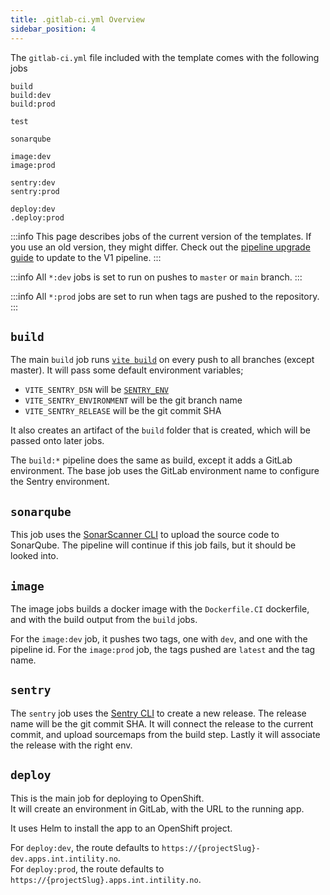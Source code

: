 ```yaml
---
title: .gitlab-ci.yml Overview
sidebar_position: 4
---
```


The `gitlab-ci.yml` file included with the template comes with the following jobs

```
build
build:dev
build:prod

test

sonarqube

image:dev
image:prod

sentry:dev
sentry:prod

deploy:dev
.deploy:prod
```

:::info
This page describes jobs of the current version of the templates.
If you use an old version, they might differ.
Check out the [pipeline upgrade guide](/react/advanced/upgrade-pipeline) to update to the V1 pipeline.
:::

:::info
All `*:dev` jobs is set to run on pushes to `master` or `main` branch.
:::

:::info
All `*:prod` jobs are set to run when tags are pushed to the repository.
:::

## `build`

The main `build` job runs [`vite build`](https://vitejs.dev/guide/cli.html#build) on every push to all branches (except master).
It will pass some default environment variables;

- `VITE_SENTRY_DSN` will be [`SENTRY_ENV`](/react/configuration/sentry#acquire-token)
- `VITE_SENTRY_ENVIRONMENT` will be the git branch name
- `VITE_SENTRY_RELEASE` will be the git commit SHA

It also creates an artifact of the `build` folder that is created,
which will be passed onto later jobs.

The `build:*` pipeline does the same as build,
except it adds a GitLab environment.
The base job uses the GitLab environment name to configure the Sentry environment.

## `sonarqube`

This job uses the [SonarScanner CLI](https://docs.sonarqube.org/latest/analysis/scan/sonarscanner/) to upload the source code to SonarQube.
The pipeline will continue if this job fails, but it should be looked into.

## `image`

The image jobs builds a docker image with the `Dockerfile.CI` dockerfile,
and with the build output from the `build` jobs.

For the `image:dev` job, it pushes two tags, one with `dev`, and one with the pipeline id.
For the `image:prod` job, the tags pushed are `latest` and the tag name.

## `sentry`

The `sentry` job uses the [Sentry CLI](https://docs.sentry.io/product/cli/) to create a new release.
The release name will be the git commit SHA.
It will connect the release to the current commit, and upload sourcemaps from the build step.
Lastly it will associate the release with the right env.

## `deploy`

This is the main job for deploying to OpenShift.  
It will create an environment in GitLab, with the URL to the running app.

It uses Helm to install the app to an OpenShift project.

For `deploy:dev`, the route defaults to `https://{projectSlug}-dev.apps.int.intility.no`.  
For `deploy:prod`, the route defaults to `https://{projectSlug}.apps.int.intility.no`.
